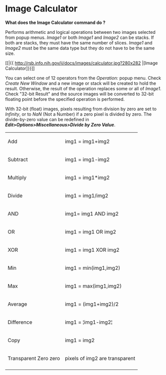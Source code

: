 = Image Calculator =

'''What does the Image Calculator command do ?'''

Performs arithmetic and logical operations between two images selected from popup menus. ''Image1'' or both ''Image1'' and ''Image2'' can be stacks. If both are stacks, they must have the same number of slices. ''Image1'' and ''Image2'' must be the same data type but they do not have to be the same size.

[[|{{ http://rsb.info.nih.gov/ij/docs/images/calculator.jpg?280x282 |[Image Calculator]}}]]

You can select one of 12 operators from the ''Operation:'' popup menu. Check ''Create New Window'' and a new image or stack will be created to hold the result. Otherwise, the result of the operation replaces some or all of ''Image1''. Check "32-bit Result" and the source images will be converted to 32-bit floating point before the specified operation is performed.

With 32-bit (float) images, pixels resulting from division by zero are set to ''Infinity'', or to ''NaN'' (Not a Number) if a zero pixel is divided by zero. The divide-by-zero value can be redefined in '''''Edit>Options>Miscellaneous>Divide by Zero Value'''''.

{| class="wikitable sortable" border=1
|  Add  ||  img1 = img1+img2 
|-
|  Subtract  ||  img1 = img1-img2 
|-
|  Multiply  ||  img1 = img1*img2 
|-
|  Divide  ||  img1 = img1/img2 
|-
|  AND  ||  img1= img1 AND img2 
|-
|  OR  ||  img1 = img1 OR img2 
|-
|  XOR  ||  img1 = img1 XOR img2 
|-
|  Min  ||  img1 = min(img1,img2) 
|-
|  Max  ||  img1 = max(img1,img2) 
|-
|  Average  ||  img1 = (img1+img2)/2 
|-
|  Difference  ||  img1 = ¦img1-img2¦ 
|-
|  Copy  ||  img1 = img2 
|-
| Transparent Zero zero  ||  pixels of img2 are transparent 
|-
|}
